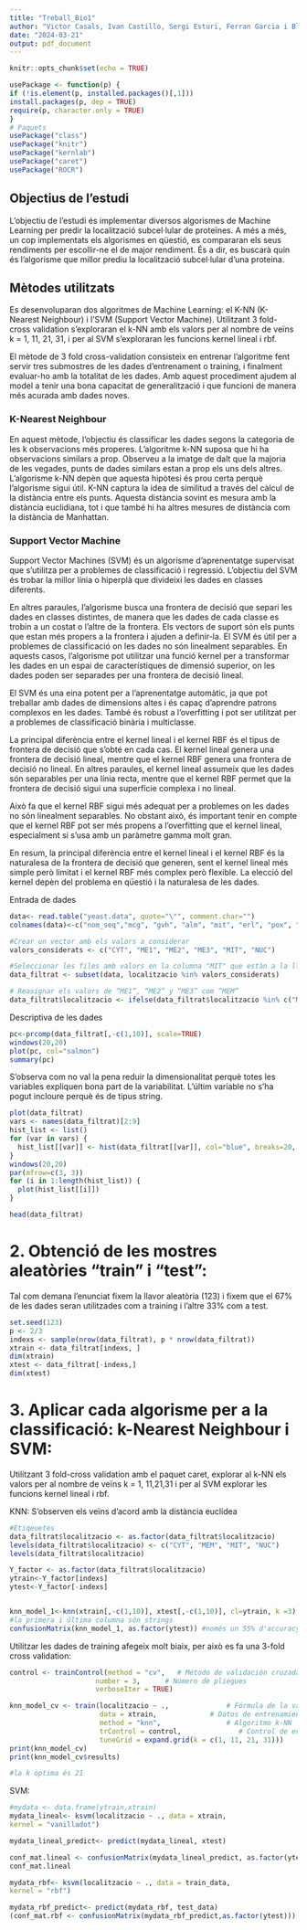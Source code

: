 ```yaml
---
title: "Treball_Bio1"
author: "Victor Casals, Ivan Castillo, Sergi Esturi, Ferran Garcia i Blanca Rodríguez"
date: "2024-03-21"
output: pdf_document
---
```


```r
knitr::opts_chunk$set(echo = TRUE)
```

```r
usePackage <- function(p) {
if (!is.element(p, installed.packages()[,1]))
install.packages(p, dep = TRUE)
require(p, character.only = TRUE)
}
# Paquets
usePackage("class")
usePackage("knitr")
usePackage("kernlab")
usePackage("caret")
usePackage("ROCR")
```


## Objectius de l’estudi
L’objectiu de l’estudi és implementar diversos algorismes de Machine Learning per predir la localització subcel·lular de proteïnes. A més a més, un cop implementats els algorismes en qüestió, es compararan els seus rendiments per escollir-ne el de major rendiment. És a dir, es buscarà quin és l'algorisme que millor prediu la localització subcel·lular d'una proteina.


## Mètodes utilitzats
Es desenvoluparan dos algoritmes de Machine Learning: el K-NN (K-Nearest Neighbour) i l’SVM (Support Vector Machine). Utilitzant 3 fold-cross validation s’exploraran el k-NN amb els valors per al nombre de veïns k = 1, 11, 21, 31, i per al SVM s’exploraran les funcions kernel lineal i rbf.

El mètode de 3 fold cross-validation consisteix en entrenar l’algoritme fent servir tres submostres de les dades d’entrenament o training, i finalment evaluar-ho amb la totalitat de les dades. Amb aquest procediment ajudem al model a tenir una bona capacitat de generalització i que funcioni de manera més acurada amb dades noves.

### K-Nearest Neighbour
En aquest mètode, l’objectiu és classificar les dades segons la categoria de les k observacions més properes. L'algoritme k-NN suposa que hi ha observacions similars a prop. Observeu a la imatge de dalt que la majoria de les vegades, punts de dades similars estan a prop els uns dels altres. L'algorisme k-NN depèn que aquesta hipòtesi és prou certa perquè l'algorisme sigui útil. K-NN captura la idea de similitud a través del càlcul de la distància entre els punts. Aquesta distància sovint es mesura amb la distància euclidiana, tot i que també hi ha altres mesures de distància com la distància de Manhattan. 

### Support Vector Machine
Support Vector Machines (SVM) és un algorisme d'aprenentatge supervisat que s'utilitza per a problemes de classificació i regressió. L'objectiu del SVM és trobar la millor línia o hiperplà que divideixi les dades en classes diferents. 

En altres paraules, l'algorisme busca una frontera de decisió que separi les dades en classes distintes, de manera que les dades de cada classe es trobin a un costat o l'altre de la frontera. Els vectors de suport són els punts que estan més propers a la frontera i ajuden a definir-la. El SVM és útil per a problemes de classificació on les dades no són linealment separables. En aquests casos, l'algorisme pot utilitzar una funció kernel per a transformar les dades en un espai de característiques de dimensió superior, on les dades poden ser separades per una frontera de decisió lineal.

El SVM és una eina potent per a l'aprenentatge automàtic, ja que pot treballar amb dades de dimensions altes i és capaç d'aprendre patrons complexos en les dades. També és robust a l'overfitting i pot ser utilitzat per a problemes de classificació binària i multiclasse.

La principal diferència entre el kernel lineal i el kernel RBF és el tipus de frontera de decisió que s'obté en cada cas. El kernel lineal genera una frontera de decisió lineal, mentre que el kernel RBF genera una frontera de decisió no lineal. En altres paraules, el kernel lineal assumeix que les dades són separables per una línia recta, mentre que el kernel RBF permet que la frontera de decisió sigui una superfície complexa i no lineal.

Això fa que el kernel RBF sigui més adequat per a problemes on les dades no són linealment separables. No obstant això, és important tenir en compte que el kernel RBF pot ser més propens a l'overfitting que el kernel lineal, especialment si s'usa amb un paràmetre gamma molt gran.

En resum, la principal diferència entre el kernel lineal i el kernel RBF és la naturalesa de la frontera de decisió que generen, sent el kernel lineal més simple però limitat i el kernel RBF més complex però flexible. La elecció del kernel depèn del problema en qüestió i la naturalesa de les dades.


Entrada de dades
```r
data<- read.table("yeast.data", quote="\"", comment.char="")
colnames(data)<-c("nom_seq","mcg", "gvh", "alm", "mit", "erl", "pox", "vac", "nuc", "localitzacio")

#Crear un vector amb els valors a considerar
valors_considerats <- c("CYT", "ME1", "ME2", "ME3", "MIT", "NUC")

#Seleccionar les files amb valors en la columna "MIT" que estàn a la llista de valors a considerar
data_filtrat <- subset(data, localitzacio %in% valors_considerats)

# Reasignar els valors de “ME1”, “ME2” y “ME3” com “MEM”
data_filtrat$localitzacio <- ifelse(data_filtrat$localitzacio %in% c("ME1", "ME2", "ME3"), "MEM", data_filtrat$localitzacio)
```


Descriptiva de les dades
```r
pc<-prcomp(data_filtrat[,-c(1,10)], scale=TRUE)
windows(20,20)
plot(pc, col="salmon")
summary(pc)
```
S'observa com no val la pena reduir la dimensionalitat perquè totes les variables expliquen bona part de la variabilitat. L'últim variable no s'ha pogut incloure perquè és de tipus string.

```r
plot(data_filtrat)
vars <- names(data_filtrat)[2:9]
hist_list <- list()
for (var in vars) {
  hist_list[[var]] <- hist(data_filtrat[[var]], col="blue", breaks=20, main=paste("Distribució de", var))
}
windows(20,20)
par(mfrow=c(3, 3))  
for (i in 1:length(hist_list)) {
  plot(hist_list[[i]])
}
```

```r
head(data_filtrat)
```


#  2. Obtenció de les mostres aleatòries "train" i "test":

Tal com demana l'enunciat fixem la llavor aleatòria (123) i fixem que el 67% de les dades seran utilitzades com a training i l'altre 33% com a test.
```r
set.seed(123)
p <- 2/3
indexs <- sample(nrow(data_filtrat), p * nrow(data_filtrat))
xtrain <- data_filtrat[indexs, ]
dim(xtrain)
xtest <- data_filtrat[-indexs,]
dim(xtest)
```


# 3. Aplicar cada algorisme per a la classificació: k-Nearest Neighbour i SVM:

Utilitzant 3 fold-cross validation amb el paquet caret, explorar al k-NN els valors per al nombre de veïns k = 1, 11,21,31 i per al SVM explorar les funcions kernel lineal i rbf.

KNN:
S'observen els veïns d'acord amb la distància euclídea
```r
#Etiqeuetes
data_filtrat$localitzacio <- as.factor(data_filtrat$localitzacio)
levels(data_filtrat$localitzacio) <- c("CYT", "MEM", "MIT", "NUC")
levels(data_filtrat$localitzacio)

Y_factor <- as.factor(data_filtrat$localitzacio)
ytrain<-Y_factor[indexs]
ytest<-Y_factor[-indexs]


knn_model_1<-knn(xtrain[,-c(1,10)], xtest[,-c(1,10)], cl=ytrain, k =3)
#la primera i última columna són strings
confusionMatrix(knn_model_1, as.factor(ytest)) #només un 55% d'accuracy, es pot millorar molt
```

Utilitzar les dades de training afegeix molt biaix, per això es fa una 3-fold cross validation:
```r
control <- trainControl(method = "cv",   # Método de validación cruzada
                     number = 3,      # Número de pliegues
                     verboseIter = TRUE)

knn_model_cv <- train(localitzacio ~ .,              # Fórmula de la variable dependiente en función de las variables independientes
                      data = xtrain,             # Datos de entrenamiento
                      method = "knn",                # Algoritmo k-NN
                      trControl = control,              # Control de entrenamiento con validación cruzada
                      tuneGrid = expand.grid(k = c(1, 11, 21, 31)))
print(knn_model_cv)
print(knn_model_cv$results)

#la k òptima és 21
```


SVM:
```r
#mydata <- data.frame(ytrain,xtrain)
mydata_lineal<- ksvm(localitzacio ~ ., data = xtrain,
kernel = "vanilladot")
```

```r
mydata_lineal_predict<- predict(mydata_lineal, xtest)

conf_mat.lineal <- confusionMatrix(mydata_lineal_predict, as.factor(ytest))
conf_mat.lineal
```


```r
mydata_rbf<- ksvm(localitzacio ~ ., data = train_data,
kernel = "rbf")

mydata_rbf_predict<- predict(mydata_rbf, test_data)
(conf_mat.rbf <- confusionMatrix(mydata_rbf_predict,as.factor(ytest)))
```



